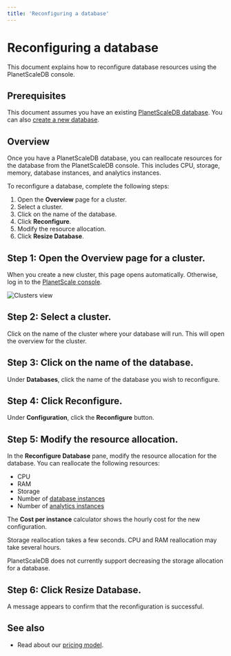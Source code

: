 ```yaml
---
title: 'Reconfiguring a database'
---
```


# Reconfiguring a database

This document explains how to reconfigure database resources using the PlanetScaleDB console.

## Prerequisites

This document assumes you have an existing [PlanetScaleDB database](databases). You can also [create a new database](creating-database).

## Overview

Once you have a PlanetScaleDB database, you can reallocate resources for the database from the PlanetScaleDB console. This includes CPU, storage, memory, database instances, and analytics instances.

To reconfigure a database, complete the following steps:

1. Open the **Overview** page for a cluster.
1. Select a cluster.
1. Click on the name of the database.
1. Click **Reconfigure**.
1. Modify the resource allocation.
1. Click **Resize Database**.

## Step 1: Open the Overview page for a cluster.

When you create a new cluster, this page opens automatically. Otherwise, log in to the [PlanetScale console](https://console.planetscale.com/).

![Clusters view](/img/docs/clusters-view.png)

## Step 2: Select a cluster.

Click on the name of the cluster where your database will run. This will open the overview for the cluster.

## Step 3: Click on the name of the database.

Under **Databases**, click the name of the database you wish to reconfigure.

## Step 4: Click **Reconfigure**.

Under **Configuration**, click the **Reconfigure** button.

## Step 5: Modify the resource allocation.

In the **Reconfigure Database** pane, modify the resource allocation for the database. You can reallocate the following resources:

- CPU
- RAM
- Storage
- Number of [database instances](database-instances)
- Number of [analytics instances](analytics-instances)

The **Cost per instance** calculator shows the hourly cost for the new configuration.

Storage reallocation takes a few seconds. CPU and RAM reallocation may take several hours.

PlanetScaleDB does not currently support decreasing the storage allocation for a database.

## Step 6: Click **Resize Database**.

A message appears to confirm that the reconfiguration is successful.

## See also

- Read about our [pricing model](pricing).

